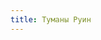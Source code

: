 ```yaml
---
title: Туманы Руин
---
```



<ButtonCover src="pic.jpg" cover title="Туманы Руин"/>
<Audio src="Гражданская оборона - Мёртвые.mp3"/>
<NiheriaRuler short/>

## Туманы Руин
На Государственном совете Мордвина от 17 Солнцеворота 141 гУЭ впервые был поставлен на обсуждение вопрос Туманов Руин. Согласно сведениям, на руинах самых крупных не восстановившихся городов раскинулись густые туманы. Пугающие, но часто безобидные.

Впрочем, вскоре Туманы показали свою истинную натуру. Орды мороков начали выходить из городов. Те представляли собой идентичные копии когда-то умерших людей. Бесплотные отражения порой даже сохраняли память, мышление и личность. Мороки не наносили ущерба подобного тому, что несли армии мертвецов еретиков, но порождений мглы было на порядок больше, в десятки раз. Они пугали людей, пожирали жизнь домашних животных и беззащитных детей. 

Мёртвые опустошали деревни, поля и леса. Мёртвые оставляли за собой бесконечный шлейф из пустоты и несчастья. В сёлах, мимо которых проходили особо крупные скопления, люди падали замертво без страха и злости, лишь странные взгляды были в стеклянных не закрывшихся глазах. 

Для расследования явления в Мордвине была создана организация [Искра](../../../guidebook/guilds/sparkle). Параллельно и независимо в Луате из остатков международной Инквизиции, риафийских ищеек и действующих членов [Адмиралтейства](../../../guidebook/guilds/admiralty) было утверждено [Бюро Вычищения](../../../guidebook/guilds/purge-bureau), преследующее те же цели, что и *Искра*, но применяющее другие методы.  
<div center><a href="../../../plot/main/apotheosis">
    Квест «Апофеоз Войны»
</a></div>


### Наат'Реабор
<Timestamp text="140 год ИЭ"/>
Веха Туманов для редрехан начинается с самого страшного: тёмные редрехан, уже полноценный этнос серых редрехан и «забытые» объединяются во *временном альянсе*. Официальный повод: южная угроза мародёров и Древней Мордвинской империи, а также извечная конкуренция с Вече Тейель.

Колонии во главе с городом Тхагат начинают ограниченное военное и экономическое сообщение с островным Синларином. Ковен не вмешивался в дела Собрания Домов, а политика «Свиданий Делегатов и Прокуроров» плавно начала интегрироваться в политическую структуру Синларина. Ноовобразовавшееся политическое образование было прозвано **Наат'Реабор**.


### Вече Тейель
<Timestamp text="146 год ИЭ"/>
Спустя годы неловких дипломатических отношений, стычки между Вече Тейель и империей Кхарфиров - Великой Афитры - на границах прекратились, когда последние наконец были определены. 

<BlockquoteBox>
    Парламентеры свободолюбивых Тейельцев были первыми не-кхарфирами вошедшими в великие города Афитры, и тогда стало ясно, насколько действительно важна эта дружба.
</BlockquoteBox>
<Timestamp text="160 год ИЭ"/>

Вече Проявляет интерес к Бюро Вычищения, совместному проекту Луата и Адмиралтейства. Несколько неизвестных делегатов становятся официальными агентами.

### Великая Афитра
Событие, прозванное «Превосходство горцев», позволило горным народам Кхарфиров углубиться в пещеры Безымянного кряжа. Изготовленные промышленным образом инструменты с рынков Тейеля и Коркафта позволили кхарфирам плавно переходить с экстенсивных методов экспансии на эффективные — количество солдат не границах сокращалось, но их обучение и снаряжение становилось всё лучше.

<Timestamp text="144 год ИЭ"/>
В Кхафре обсуждается вопрос Туманов Руин. Афитра построена на руинах уничтоженной цивилизации, и мороки, что здесь восстают, — это мороки тех угнетателей, которые идеологически подлежат уничтожению.  

Культисты Ливанти́ха собрали немало сил для борьбы с «духами земли», и именно культ с тех пор и поныне занят этим вопросом. Впрочем, герои Ватфанны, жители Матрана, культистов за свои стены не пускают и с мороками разбираются самостоятельно.


### Коркафт
К 150 году Уходящей Эпохи Коркафт вошёл во вкус бытия торговой столицы мира. Основным приоритетом адмиралов становится удержание этого положения всеми правдами и неправдами.

Диспут Коркафта всячески использует Адмиралтейство, чтобы исподтишка влиять на соседние государства, а Адмиралтейство использует Экипажи и Офицерство, чтобы обретать влияние и обогощать своих членов. 

<BlockquoteBox warning>
    Из-за торговой угрозы со стороны Секри, Адмиралтейство занялось выдчей **ярлыков**. 
    
    Де-юре ярлык выдаётся участникам Адмиралтейства, как членам союза торговцев. Де-факто ярлык легитимизировал пиратскую деятельность в отношении любого торговца, не обладающего ярлыком Адмиралтейства. 
    
    Таких корсаров так и прозвали — ***ярлыки***.
</BlockquoteBox>


### Федерация Луат
> Собрание Бюргеров Луата и адмиралтейство Барсельита реформируют союз и государственное устройство. 

<Timestamp text="153 год ИЭ"/>
2-го дня Пусторечья 153 года Уходящей Эпохи основана Федерация Луат, включающая в себя на правах субъектов Последнюю Республику Луат, Республику Барсельит, Владения Леса Говорящих и, формально, город Гик.

<Timestamp text="154 год ИЭ"/>
Луат ощутил импакт глобального события этой вехи больнее всех. Город Ласад пал под натиском орд мороков. Жители нескольких небольших городов также были освобождены от проклятия жизни. Мороки вытягивали силы из жителей городов еще на подходе к нему, а воины теряли возможность сражаться даже не приблизившись к врагу.

Мир с Великой Афитрой был заключён, границы определены. Несколько формальных встреч позволили обменяться знаниями о борьбе с мороками. 

Ласад был возвращён и легко подлежал восстановлению, но страх и гнев в сердцах Луатцев, тех, в ком кровь всегда кипела бронзой, в них снова возгорелось пламя еще пуще прежнего. Идущие из Хельгерана мороки были разбиты новой партизанской стратегией бюргеров, лично идущих в бой. С 154 по 160 годы шестьдесят из восьмидесяти бюргеров отсутствовали на местах ввиду службы. 

<Timestamp text="158 год ИЭ"/>
Адмиралтейский кабинет Барсельита выносит на федеральное обсуждение вопрос о состоянии Гика. Виденам на собрании в признании суверенитета было отказано, но они и не спрашивали.


### Древняя Великая Мордвинская Империя
<Timestamp text="152 год ИЭ"/>
Королева Гирндор в очередной раз совершает великую реформу, значительно снизив нагрузку на имперскую бюрократию отдав при этом лишь малую толику власти.

Регион, бывший когда-то Флатрийским пактом и присоединенный к империи в 126 году, был преобразован в Доминион Флатрия и Сикстиннский Доминион. Немногим позже арвийские земли образовали Доминион Секри.

<Timestamp text="159 год ИЭ"/>
При совете Вилбра Семигорского по приказу императрицы Гирндор был снаряжен официальный императорский поход через пещеры и тоннели за пики Неприступных гор. Частные исследователи десяток лет назад обнаружили через ранее открытые тоннели древних дворфов новые земли по ту сторону горной цепи.

<BlockquoteBox>
    **Инициация Доминионов** позволила императрице сконцентрироваться на исследовании неизвестных территорий.
</BlockquoteBox>

Разрешение проблем Туманов Гирндор поручила некогда великой Инквизиции, которая собрала последние силы и преобразовалась в Искру. Обретя смысл существования, старые инквизиторы обрели силы и принялись истязать источающихся отовсюду мороков.

#### Доминион Флатрия
Избавившись от тщательного надзора императрицы, Флатрийские элиты тут же установили контакт с Кланами Золотого Гребня, мародёрами, вкус борьбы с которыми флатрийцам на время разонравился. 

За сотню лет честные разбойники поштучно разобрали наследие древних империй и охотно делились богатствами со всеми, кто платит золотом. Не мало золота кланы получали и за всякие сведения о Туманах заброшенных городов, за эту информацию Флатрия платила щедро. 

#### Сикстиннский Доминион
В «зажатом» доминионе уместился центр магического образования и науки юго-западной Нихерии. Государственные деятели поставили в приоритет заботу об имидже Сикстиннской магической академии.

<Timestamp text="157 год ИЭ"/>
Академия магии становится субъектом организации магов Сикстинны — Ассоциации С'Итш'Тас. Сотни адептов Ассоциации разосланы по всему миру для изучения явления Туманов Руин. Разумеется, угроза Туманов для магов — это лишь очередная цель исследования.

#### Доминион Секри
А в Арвии всё как всегда. Ослабление хватки позволило торговле разрастись как никогда до этого в этой эпохе. Коркафт засуетился. Работорговля не вернулась, но суда сходили с завидной частотой, неся на себе винные напитки, шелка и золото.

Адмиралтейские ярлыки да Хельгеран, вот что пугает Секри. Злочастных Туманов в Арвии было мало. В начале эпохи арвийцы покинули города подчистую, воскресать было попросту некому.

<NiheriaRuler/>

Полезных данных о **Туманах Руин** практически получено не было, но угроза общего для мира врага направила Нихерию в новую стадию — [Резистенцию](../resistentia).